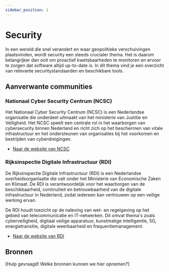 ```yaml
---
sidebar_position: 1
---
```


# Security

In een wereld die snel verandert en waar geopolitieke verschuivingen plaatsvinden, wordt security een steeds crucialer thema. Het is daarom belangrijker dan ooit om proactief kwetsbaarheden te monitoren en ervoor te zorgen dat software altijd up-to-date is. In dit thema vind je een overzicht van relevante securitystandaarden en beschikbare tools.

## Aanverwante communities

### Nationaal Cyber Security Centrum (NCSC)

Het Nationaal Cyber Security Centrum (NCSC) is een Nederlandse organisatie die onderdeel uitmaakt van het ministerie van Justitie en Veiligheid. Het NCSC speelt een centrale rol in het waarborgen van cybersecurity binnen Nederland en richt zich op het beschermen van vitale infrastructuur en het ondersteunen van organisaties bij het voorkomen en bestrijden van cyberdreigingen.

- [Naar de website van NCSC](https://www.ncsc.nl/)

### Rijksinspectie Digitale Infrastructuur (RDI)

De Rijksinspectie Digitale Infrastructuur (RDI) is een Nederlandse overheidsorganisatie die valt onder het Ministerie van Economische Zaken en Klimaat. De RDI is verantwoordelijk voor het waarborgen van de beschikbaarheid, continuïteit en betrouwbaarheid van de digitale infrastructuur in Nederland, zodat iedereen kan vertrouwen op een veilige werking ervan.

De RDI houdt toezicht op de naleving van wet- en regelgeving op het gebied van telecommunicatie en IT-netwerken. Dit omvat thema's zoals cyberveiligheid, digitaal veilige apparatuur, kunstmatige intelligentie, 5G, energietransitie, digitale weerbaarheid en frequentiemanagement.

- [Naar de website van RDI](https://www.rdi.nl/)

## Bronnen

[Hulp gevraagd! Welke bronnen kunnen we hier opnemen?]
